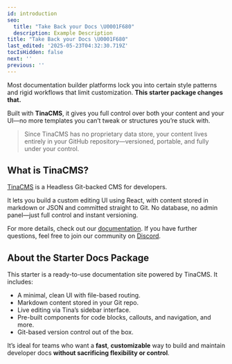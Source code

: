 ```yaml
---
id: introduction
seo:
  title: "Take Back your Docs \U0001F680"
  description: Example Description
title: "Take Back your Docs \U0001F680"
last_edited: '2025-05-23T04:32:30.719Z'
tocIsHidden: false
next: ''
previous: ''
---
```



Most documentation builder platforms lock you into certain style patterns and rigid workflows that limit customization. **This starter package changes that.**

Built with **TinaCMS**, it gives you full control over both your content and your UI—no more templates you can’t tweak or structures you’re stuck with.

> Since TinaCMS has no proprietary data store, your content lives entirely in your GitHub repository—versioned, portable, and fully under your control.

## What is TinaCMS?

[TinaCMS](https://tina.io) is a Headless Git-backed CMS for developers.

It lets you build a custom editing UI using React, with content stored in markdown or JSON and committed straight to Git. No database, no admin panel—just full control and instant versioning.

For more details, check out our [documentation](https://tina.io/docs). If you have further questions, feel free to join our community on [Discord](https://discord.com/invite/zumN63Ybpf).

## About the Starter Docs Package

This starter is a ready-to-use documentation site powered by TinaCMS. It includes:

* A minimal, clean UI with file-based routing.
* Markdown content stored in your Git repo.
* Live editing via Tina’s sidebar interface.
* Pre-built components for code blocks, callouts, and navigation, and more.
* Git-based version control out of the box.

It’s ideal for teams who want a **fast**, **customizable** way to build and maintain developer docs **without sacrificing flexibility or control**.
